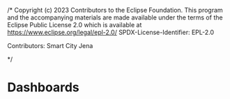 /*
Copyright (c) 2023 Contributors to the  Eclipse Foundation.
    This program and the accompanying materials are made
available under the terms of the Eclipse Public License 2.0
which is available at https://www.eclipse.org/legal/epl-2.0/
    SPDX-License-Identifier: EPL-2.0

Contributors: Smart City Jena

*/

<Meta title="Widgets/Widgets" />


# Dashboards
